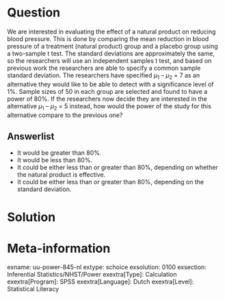 
Question
========
We are interested in evaluating the effect of a natural product on reducing blood pressure.  This is done by comparing the mean reduction in blood pressure of a treatment (natural product) group and a placebo group using a two-sample t test.  The standard deviations are approximately the same, so the researchers will use an independent samples t test, and based on previous work the researchers are able to specify a common sample standard deviation.  The researchers have specified $\mu_{1}$ – $\mu_{2}$ = 7 as an alternative they would like to be able to detect with a significance level of 1%.  Sample sizes of 50 in each group are selected and found to have a power of 80%.  If the researchers now decide they are interested in the alternative $\mu_{1}$ – $\mu_{2}$ = 5 instead, how would the power of the study for this alternative compare to the previous one?

Answerlist
----------
* It would be greater than 80%.
* It would be less than 80%.
* It could be either less than or greater than 80%, depending on whether the natural product is effective.
* It could be either less than or greater than 80%, depending on the standard deviation.


Solution
========



Meta-information
================
exname: uu-power-845-nl
extype: schoice
exsolution: 0100
exsection: Inferential Statistics/NHST/Power
exextra[Type]: Calculation
exextra[Program]: SPSS
exextra[Language]: Dutch
exextra[Level]: Statistical Literacy